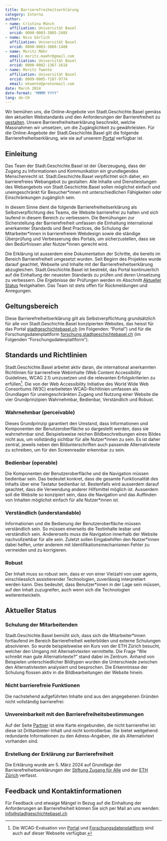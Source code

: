 ```yaml
---
title: Barrierefreiheitserklärung
category: Interna
author: 
- name: Cristina Münch
  affiliation: Universität Basel
  orcid: 0000-0003-3885-248X
- name: Nico Görlich
  affiliation: Universität Basel
  orcid: 0000-0003-3860-1488
- name: Moritz Mähr
  email: moritz.maehr@gmail.com
  affiliation: Universität Basel
  orcid: 0000-0002-1367-1618
- name: Moritz Twente
  affiliation: Universität Basel
  orcid: 0009-0005-7187-9774
  email: mtwente@protonmail.com
date: March 2024
date-format: "MMMM YYYY"
lang: de-CH
---
```


Wir bemühen uns, die Online-Angebote von Stadt.Geschichte.Basel gemäss den aktuellen Webstandards und den Anforderungen der Barrierefreiheit zu [gestalten](../inklusive-gestaltung/index.qmd). Unsere Barrierefreiheitserklärung beschreibt, welche Massnahmen wir umsetzen, um die Zugänglichkeit zu gewährleisten. Für die Online-Angebote der Stadt.Geschichte.Basel gilt die folgende Barrierefreiheitserklärung, wie sie auf unserem [Portal](https://stadtgeschichtebasel.ch/barrierefreiheitserklaerung) verfügbar ist.

## Einleitung

Das Team der Stadt.Geschichte.Basel ist der Überzeugung, dass der Zugang zu Informationen und Kommunikation ein grundlegendes Menschenrecht ist. Stadt.Geschichte.Basel verpflichtet sich daher, ein barrierefreies Webangebot zu gestalten: Alle Inhalte und Dienstleistungen des Webangebots von Stadt.Geschichte.Basel sollen möglichst einfach und uneingeschränkt für Besucher\*innen mit unterschiedlichen Fähigkeiten oder Einschränkungen zugänglich sein.

In diesem Sinne dient die folgende Barrierefreiheitserklärung als Selbstverpflichtung des Teams, die Website barrierefrei zu halten und sich laufend in diesem Bereich zu verbessern. Die Bemühungen zur Sicherstellung der Barrierefreiheit umfassen die Einhaltung international anerkannter Standards und Best Practices, die Schulung der Mitarbeiter\*innen in barrierefreiem Webdesign sowie die ständige Überprüfung und Verbesserung des Portals, um sicherzustellen, dass sie den Bedürfnissen aller Nutzer\*innen gerecht wird.

Die Erklärung ist ausserdem eine Dokumentation der Schritte, die bereits im Bereich Barrierefreiheit umgesetzt wurden. Seit Beginn des Projektes wurde darauf geachtet, Webseite und Inhalte mit der Barrierefreiheitserklärung abzugleichen. Stadt.Geschichte.Basel ist bestrebt, das Portal kontinuierlich auf die Einhaltung der neuesten Standards zu prüfen und deren Umsetzung zu verbessern. Die Ergebnisse der Prüfungen werden im Abschnitt [Aktueller Status](#aktueller-status) festgehalten. Das Team ist stets offen für Rückmeldungen und Anregungen.

## Geltungsbereich

Diese Barrierefreiheitserklärung gilt als Selbstverpflichtung grundsätzlich für alle von Stadt.Geschichte.Basel konzipierten Websites, das heisst für das Portal [stadtgeschichtebasel.ch](https://stadtgeschichtebasel.ch) (im Folgenden: “Portal”) und für die Forschungsdatenplattform [forschung.stadtgeschichtebasel.ch](https://forschung.stadtgeschichtebasel.ch) (im Folgenden “Forschungsdatenplattform”).

## Standards und Richtlinien

Stadt.Geschichte.Basel arbeitet aktiv daran, die international anerkannten Richtlinien für barrierefreie Webinhalte (Web Content Accessibility Guidelines, WCAG 2.1) umzusetzen und die relevanten Erfolgskriterien zu erfüllen[^1]. Die von der Web Accessibility Initiative des World Wide Web Consortiums (W3C) erarbeiteten WCAG-Richtlinien umfassen als Grundlagen für uneingeschränkten Zugang und Nutzung einer Website die vier Grundprinzipien Wahrnehmbar, Bedienbar, Verständlich und Robust.

[^1]: Die WCAG-Evaluation von [Portal](../../coding/portal/index.qmd#barrierefreiheit) und [Forschungsdatenplattform](../../coding/plattform/index.qmd#barrierefreiheit) sind auch auf dieser Webseite verfügbar.

### Wahrnehmbar (perceivable)

Dieses Grundprinzip garantiert den Umstand, dass Informationen und Komponenten der Benutzeroberfläche so dargestellt werden, dass sie wahrnehmbar sind. Beispielsweise reichen Bildbeschreibungen eines Bildes nicht aus, um vollständig sichtbar für alle Nutzer\*innen zu sein. Es ist daher zentral, jeweils neben den Bildunterschriften auch passende Alternativtexte zu schreiben, um für den Screenreader erkennbar zu sein.

### Bedienbar (operable)

Die Komponenten der Benutzeroberfläche und die Navigation müssen bedienbar sein. Das bedeutet konkret, dass die gesamte Funktionalität des Inhalts über eine Tastatur bedienbar ist. Bestenfalls wird ausserdem darauf geachtet, dass die Verwendung anderer Hilfsmittel möglich ist. Ausserdem soll die Website so konzipiert sein, dass die Navigation und das Auffinden von Inhalten möglichst einfach für alle Nutzer\*innen ist.

### Verständlich (understandable)

Informationen und die Bedienung der Benutzeroberfläche müssen verständlich sein. So müssen einerseits die Textinhalte lesbar und verständlich sein. Andererseits muss die Navigation innerhalb der Website nachvollziehbar für alle sein. Zuletzt sollen Eingabehilfen den Nutzer\*innen dabei helfen, unter anderem mit Identifikationsmechanismen Fehler zu vermeiden und zu korrigieren.

### Robust

Der Inhalt muss so robust sein, dass er von einer Vielzahl von user agents, einschliesslich assistierender Technologien, zuverlässig interpretiert werden kann. Dies bedeutet, dass Benutzer\*innen in der Lage sein müssen, auf den Inhalt zuzugreifen, auch wenn sich die Technologien weiterentwickeln.

## Aktueller Status {#aktueller-status}

### Schulung der Mitarbeitenden

Stadt.Geschichte.Basel bemüht sich, dass sich die Mitarbeiter\*innen fortlaufend im Bereich Barrierefreiheit weiterbilden und externe Schulungen absolvieren. So wurde beispielsweise ein Kurs von der ETH Zürich besucht, welcher den Umgang mit Alternativtexten vermittelte. Die Frage “Wie schreibt man gute Alternativtexte?” stand dabei im Zentrum. Anhand von Beispielen unterschiedlicher Bildtypen wurden die Unterschiede zwischen den Alternativtexten analysiert und besprochen. Die Erkenntnisse der Schulung flossen aktiv in die Bildbearbeitungen der Website hinein.

### Nicht barrierefreie Funktionen

Die nachstehend aufgeführten Inhalte sind aus den angegebenen Gründen nicht vollständig barrierefrei:

### Unvereinbarkeit mit den Barrierefreiheitsbestimmungen

Auf der Seite [Partner](https://stadtgeschichtebasel.ch/partner) ist eine Karte eingebunden, die nicht barrierefrei ist: diese ist Drittanbieter-Inhalt und nicht kontrollierbar. Sie bietet weitgehend redundante Informationen zu den Adress-Angaben, die als Alternativtext vorhanden sind.

### Erstellung der Erklärung zur Barrierefreiheit

Die Erklärung wurde am 5. März 2024 auf Grundlage der Barrierefreiheitserklärungen der [Stiftung Zugang für Alle](https://access-for-all.ch/barrierefreiheitserklaerung/) und der [ETH Zürich](https://ethz.ch/de/footer/barrierefreiheitserkl%C3%A4rung.html) verfasst.

## Feedback und Kontaktinformationen

Für Feedback und etwaige Mängel in Bezug auf die Einhaltung der Anforderungen an Barrierefreiheit können Sie sich per Mail an uns wenden: [info\@stadtgeschichtebasel.ch](mailto:info@stadtgeschichtebasel.ch)